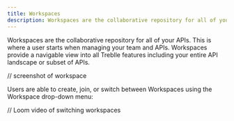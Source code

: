 ```yaml
---
title: Workspaces
description: Workspaces are the collaborative repository for all of your APIs. This is where a user starts when managing your team and APIs. Workspaces provide a navigable view into all Treblle features including your entire API landscape or subset of APIs.
---
```


Workspaces are the collaborative repository for all of your APIs. This is where a user starts when managing your team and APIs. Workspaces provide a navigable view into all Treblle features including your entire API landscape or subset of APIs.

// screenshot of workspace

Users are able to create, join, or switch between Workspaces using the Workspace drop-down menu:

// Loom video of switching workspaces
